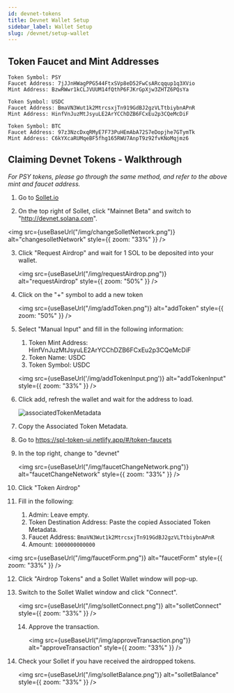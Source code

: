 ```yaml
---
id: devnet-tokens
title: Devnet Wallet Setup
sidebar_label: Wallet Setup
slug: /devnet/setup-wallet
---
```



## Token Faucet and Mint Addresses

```
Token Symbol: PSY
Faucet Address: 7jJJnHWagPPG544FtxSVp8eD52FwCsARcqqup1q3XVio
Mint Address: BzwRWwr1kCLJVUUM14fQthP6FJKrGpXjw3ZHTZ6PQsYa
```

```
Token Symbol: USDC
Faucet Address: BmaVN3Wut1k2MtrcsxjTn919GdBJ2gzVLTtbiybnAPnR
Mint Address: HinfVnJuzMtJsyuLE2ArYCChDZB6FCxEu2p3CQeMcDiF
```

```
Token Symbol: BTC
Faucet Address: 97z3NzcDxqRMyE7F73PuHEmAbA72S7eDopjhe7GTymTk
Mint Address: C6kYXcaRUMqeBF5fhg165RWU7AnpT9z92fvKNoMqjmz6
```

## Claiming Devnet Tokens - Walkthrough

_For PSY tokens, please go through the same method, and refer to the above mint and faucet address._

1. Go to [Sollet.io](http://sollet.io/)

2. On the top right of Sollet, click "Mainnet Beta" and switch to "http://devnet.solana.com".

<img
  src={useBaseUrl("/img/changeSolletNetwork.png")}
  alt="changesolletNetwork"
  style={{ zoom: "33%" }}
/>

3. Click "Request Airdrop" and wait for 1 SOL to be deposited into your wallet.

   <img
     src={useBaseUrl("/img/requestAirdrop.png")}
     alt="requestAirdrop"
     style={{ zoom: "50%" }}
   />

4. Click on the "+" symbol to add a new token

   <img
     src={useBaseUrl("/img/addToken.png")}
     alt="addToken"
     style={{ zoom: "50%" }}
   />

5. Select "Manual Input" and fill in the following information:

   1. Token Mint Address: HinfVnJuzMtJsyuLE2ArYCChDZB6FCxEu2p3CQeMcDiF
   2. Token Name: USDC
   3. Token Symbol: USDC

   <img
     src={useBaseUrl('/img/addTokenInput.png')}
     alt="addTokenInput"
     style={{ zoom: "33%" }}
   />

6. Click add, refresh the wallet and wait for the address to load.

   ![associatedTokenMetadata](../static/img/associatedTokenMetadata.png)

7. Copy the Associated Token Metadata.

8. Go to https://spl-token-ui.netlify.app/#/token-faucets

9. In the top right, change to "devnet"

   <img
     src={useBaseUrl("/img/faucetChangeNetwork.png")}
     alt="faucetChangeNetwork"
     style={{ zoom: "33%" }}
   />

10. Click "Token Airdrop"

11. Fill in the following:

    1. Admin: Leave empty.
    2. Token Destination Address: Paste the copied Associated Token Metadata.
    3. Faucet Address: `BmaVN3Wut1k2MtrcsxjTn919GdBJ2gzVLTtbiybnAPnR`
    4. Amount: `1000000000000`

<img
  src={useBaseUrl("/img/faucetForm.png")}
  alt="faucetForm"
  style={{ zoom: "33%" }}
/>

12. Click "Airdrop Tokens" and a Sollet Wallet window will pop-up.

13. Switch to the Sollet Wallet window and click "Connect".

    <img
      src={useBaseUrl("/img/solletConnect.png")}
      alt="solletConnect"
      style={{ zoom: "33%" }}
    />

    14. Approve the transaction.

        <img
          src={useBaseUrl("/img/approveTransaction.png")}
          alt="approveTransaction"
          style={{ zoom: "33%" }}
        />

14. Check your Sollet if you have received the airdropped tokens.

    <img
      src={useBaseUrl("/img/solletBalance.png")}
      alt="solletBalance"
      style={{ zoom: "33%" }}
    />
